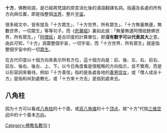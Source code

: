 {{Otheruses|十方}}
{{佛教}}

'''十方'''，佛教術語，是已經將梵語的原意消化後的漢語翻譯名詞。指遍及各處的所有方向與位置，即是指整個[[法界|法界]]，整片[[宇宙|宇宙]]。

很多經文中，皆有提及「十方眾生」、「十方世界，所有眾生」、「十方無量無邊，無數世界，一切眾生」等等句子。而《[[悲華經|悲華經]]》裏如此說：「無量無邊阿僧祇餘佛世界，所有眾生。」「[[阿僧祇|阿僧祇]]」是古印度的計算單位，即'''沒有數字可以代表其大'''之意。由此可知，「十方」涵蓋整個宇宙，一切宇宙，而「十方世界，所有眾生」就是指整個宇宙中的一切[[眾生|眾生]]。

在古代印度以十個方向來表示所有方位，這十個方向是：前、後、左、右、前右、前左、後右、後左、上、下。以今日角度看是很粗略的方向指示，並不實用，而是以形容詞來看待。例如「十方善信」指的是各處各地的[[善男信女|善男信女]]，或「僧人成全十方」是指和尚到處教化，或「十方來十方去」是指到處來去。

==八角柱==
因为十方可以看成[[八角柱|八角柱]]的十个面，或[[双八角锥|双八角锥]]的十个[[頂點_(幾何)|顶点]]，故“十方”代指[[三维空间|三维空间]]中的十个基本[[方向|方向]]。

[[Category:佛教名數10|Category:佛教名數10]]
[[Category:方位|t]]

{{buddhism-stub}}